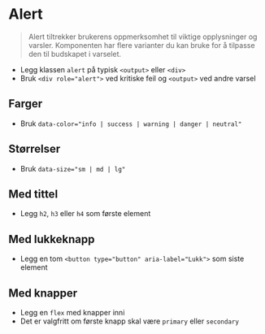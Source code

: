 
<Meta of={stories} />

# Alert
> Alert tiltrekker brukerens oppmerksomhet til viktige opplysninger og varsler. Komponenten har flere varianter du kan bruke for å tilpasse den til budskapet i varselet.

- Legg klassen `alert` på typisk `<output>` eller `<div>`
- Bruk `<div role="alert">` ved kritiske feil og `<output>` ved andre varsel
<Canvas of={stories.Default} />

## Farger
- Bruk `data-color="info | success | warning | danger | neutral"`
<Canvas of={stories.Colors} />

## Størrelser
- Bruk `data-size="sm | md | lg"`
<Canvas of={stories.Sizes} />

## Med tittel
- Legg `h2`, `h3` eller `h4` som første element
<Canvas of={stories.WithTitle} />

## Med lukkeknapp
- Legg en tom `<button type="button" aria-label="Lukk">` som siste element
<Canvas of={stories.WithClose} />

## Med knapper
- Legg en `flex` med knapper inni
- Det er valgfritt om første knapp skal være `primary` eller `secondary`
<Canvas of={stories.WithButtons} />

<CssVariables component="alert" />